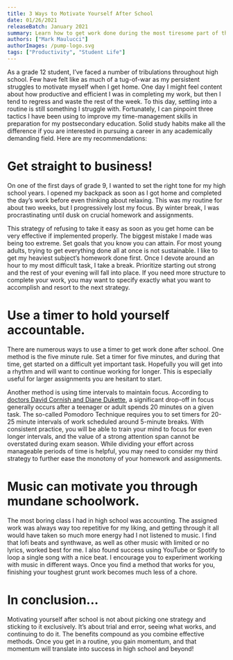 ```yaml
---
title: 3 Ways to Motivate Yourself After School
date: 01/26/2021
releaseBatch: January 2021
summary: Learn how to get work done during the most tiresome part of the day.
authors: ["Mark Maulucci"]
authorImages: /pump-logo.svg
tags: ["Productivity", "Student Life"]
---
```

<div>

As a grade 12 student, I’ve faced a number of tribulations throughout high school. 
Few have felt like as much of a tug-of-war as my persistent struggles to motivate myself when I get home.
One day I might feel content about how productive and efficient I was in completing my work, but then I tend to regress and waste the rest of the week.
To this day, settling into a routine is still something I struggle with.
Fortunately, I can pinpoint three tactics I have been using to improve my time-management skills in preparation for my postsecondary education.
Solid study habits make all the difference if you are interested in pursuing a career in any academically demanding field.
Here are my recommendations:

<h1>Get straight to business!</h1>

On one of the first days of grade 9, I wanted to set the right tone for my high school years.
I opened my backpack as soon as I got home and completed the day’s work before even thinking about relaxing.
This was my routine for about two weeks, but I progressively lost my focus.
By winter break, I was procrastinating until dusk on crucial homework and assignments.

This strategy of refusing to take it easy as soon as you get home can be very effective if implemented properly.
The biggest mistake I made was being too extreme.
Set goals that you know you can attain.
For most young adults, trying to get everything done all at once is not sustainable.
I like to get my heaviest subject’s homework done first.
Once I devote around an hour to my most difficult task, I take a break.
Prioritize starting out strong and the rest of your evening will fall into place.
If you need more structure to complete your work, you may want to specify exactly what you want to accomplish and resort to the next strategy.

<h1>Use a timer to hold yourself accountable.</h1>

There are numerous ways to use a timer to get work done after school.
One method is the five minute rule. Set a timer for five minutes, and during that time, get started on a difficult yet important task.
Hopefully you will get into a rhythm and will want to continue working for longer.
This is especially useful for larger assignments you are hesitant to start.

Another method is using time intervals to maintain focus.
According to <a href="https://books.google.com/books/about/The_Essential_20.html?id=sf48ooRs7hgC">doctors David Cornish and Diane Dukette</a>, a significant drop-off in focus generally occurs after a teenager or adult spends 20 minutes on a given task.
The so-called Pomodoro Technique requires you to set timers for 20-25 minute intervals of work scheduled around 5-minute breaks.
With consistent practice, you will be able to train your mind to focus for even longer intervals, and the value of a strong attention span cannot be overstated during exam season.
While dividing your effort across manageable periods of time is helpful, you may need to consider my third strategy to further ease the monotony of your homework and assignments.

<h1>Music can motivate you through mundane schoolwork.</h1>

The most boring class I had in high school was accounting.
The assigned work was always way too repetitive for my liking, and getting through it all would have taken so much more energy had I not listened to music.
I find that lofi beats and synthwave, as well as other music with limited or no lyrics, worked best for me.
I also found success using YouTube or Spotify to loop a single song with a nice beat.
I encourage you to experiment working with music in different ways.
Once you find a method that works for you, finishing your toughest grunt work becomes much less of a chore.

<h1>In conclusion...</h1>

Motivating yourself after school is not about picking one strategy and sticking to it exclusively.
It’s about trial and error, seeing what works, and continuing to do it.
The benefits compound as you combine effective methods.
Once you get in a routine, you gain momentum, and that momentum will translate into success in high school and beyond!

</div>
